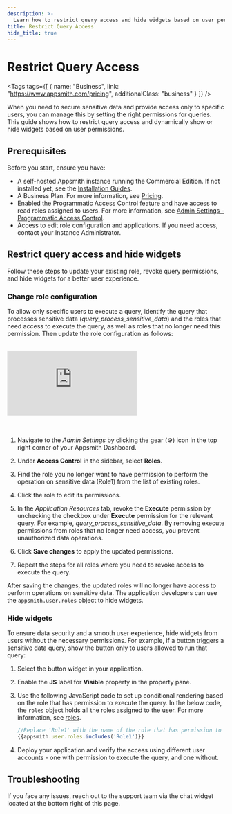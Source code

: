 ```yaml
---
description: >-
  Learn how to restrict query access and hide widgets based on user permissions in Appsmith.
title: Restrict Query Access
hide_title: true
---
```


<!-- vale off -->

<div className="tag-wrapper">
 <h1>Restrict Query Access</h1>

<Tags
tags={[
{ name: "Business", link: "https://www.appsmith.com/pricing", additionalClass: "business" }
]}
/>

</div>

<!-- vale on -->

When you need to secure sensitive data and provide access only to specific users, you can manage this by setting the right permissions for queries. This guide shows how to restrict query access and dynamically show or hide widgets based on user permissions.

## Prerequisites

Before you start, ensure you have:

- A self-hosted Appsmith instance running the Commercial Edition. If not installed yet, see the [Installation Guides](/getting-started/setup/installation-guides).
- A Business Plan. For more information, see [Pricing](https://www.appsmith.com/pricing).
- Enabled the Programmatic Access Control feature and have access to read roles assigned to users. For more information, see [Admin Settings - Programmatic Access Control](/getting-started/setup/instance-configuration).
- Access to edit role configuration and applications. If you need access, contact your Instance Administrator.

## Restrict query access and hide widgets

Follow these steps to update your existing role, revoke query permissions, and hide widgets for a better user experience.

### Change role configuration

To allow only specific users to execute a query, identify the query that processes sensitive data (*query_process_sensitive_data*) and the roles that need access to execute the query, as well as roles that no longer need this permission. Then update the role configuration as follows:

<br/>
<div style={{ position: "relative", paddingBottom: "calc(50.520833333333336% + 41px)", height: "0", width: "100%" }}>
<iframe src="https://demo.arcade.software/B0P2DERbKlllmT0BINBJ?embed" frameborder="0" loading="lazy" webkitallowfullscreen mozallowfullscreen allowfullscreen style={{ position: "absolute", top: "0", left: "0", width: "100%", height: "100%", colorScheme: "light" }} title="Appsmith | Create workflow">
</iframe>
</div>
<br/><br/>

1. Navigate to the _Admin Settings_ by clicking the gear (⚙️) icon in the top right corner of your Appsmith Dashboard.

2. Under **Access Control** in the sidebar, select **Roles**.
3. Find the role you no longer want to have permission to perform the operation on sensitive data (Role1) from the list of existing roles.
4. Click the role to edit its permissions.
5. In the _Application Resources_ tab, revoke the **Execute** permission by unchecking the checkbox under **Execute** permission for the relevant query. For example, *query_process_sensitive_data*. By removing execute permissions from roles that no longer need access, you prevent unauthorized data operations.
6. Click **Save changes** to apply the updated permissions.
7. Repeat the steps for all roles where you need to revoke access to execute the query.

After saving the changes, the updated roles will no longer have access to perform operations on sensitive data. The application developers can use the `appsmith.user.roles` object to hide widgets.

### Hide widgets

To ensure data security and a smooth user experience, hide widgets from users without the necessary permissions. For example, if a button triggers a sensitive data query, show the button only to users allowed to run that query:

1. Select the button widget in your application.
2. Enable the **JS** label for **Visible** property in the property pane.
3. Use the following JavaScript code to set up conditional rendering based on the role that has permission to execute the query. In the below code, the `roles` object holds all the roles assigned to the user. For more information, see [roles](/reference/appsmith-framework/context-object#roles-object). 

   ```javascript
   //Replace 'Role1' with the name of the role that has permission to execute the query. 
   {{appsmith.user.roles.includes('Role1')}}
   ```   

4. Deploy your application and verify the access using different user accounts - one with permission to execute the query, and one without.

## Troubleshooting

If you face any issues, reach out to the support team via the chat widget located at the bottom right of this page.
